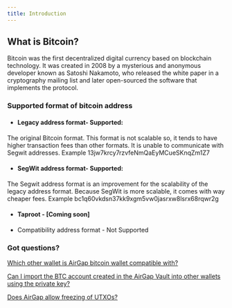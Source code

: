 ```yaml
---
title: Introduction
---
```



## What is Bitcoin?
Bitcoin was the first decentralized digital currency based on blockchain technology. It was created in 2008 by a mysterious and anonymous developer known as Satoshi Nakamoto, who released the white paper in a cryptography mailing list and later open-sourced the software that implements the protocol.

### Supported format of bitcoin address
- #### Legacy address format- Supported:
The original Bitcoin format. This format is not scalable so, it tends to have higher transaction fees than other formats. It is unable to communicate with Segwit addresses. Example 13jw7krcy7rzvfeNmQaEyMCueSKnqZm1Z7

- #### SegWit address format- Supported:
The Segwit address format is an improvement for the scalability of the legacy address format. Because SegWit is more scalable, it comes with way cheaper fees. Example bc1q60vkdsn37kk9xgm5vw0jasrxw8lsrx68rqwr2g

- #### Taproot - [Coming soon]
- Compatibility address format - Not Supported

### Got questions?
[Which other wallet is AirGap bitcoin wallet compatible with?](https://support.airgap.it/currencies/bitcoin/wallet-compatibility)

[Can I import the BTC account created in the AirGap Vault into other wallets using the private key?](https://support.airgap.it/FAQ#can-i-import-the-btc-account-created-in-the-airgap-vault-into-other-wallets-using-the-private-key)

[Does AirGap allow freezing of UTXOs?](https://support.airgap.it/FAQ#does-airgap-allow-freezing-of-utxos)








